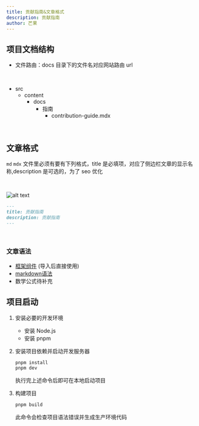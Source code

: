 ```yaml
---
title: 贡献指南&文章格式
description: 贡献指南
author: 芒果
---
```



## 项目文档结构

- 文件路由：docs 目录下的文件名对应网站路由 url

<br />
<FileTree>

- src
  - content
    - docs
      - 指南
        - contribution-guide.mdx

</FileTree>

<br />

## 文章格式

`md` `mdx` 文件里必须有要有下列格式，title 是必填项，对应了侧边栏文章的显示名称,description 是可选的，为了 seo 优化

<br />

![alt text](../../../assets/blog/contribution-guide/image-3.png)

```md
---
title: 贡献指南
description: 贡献指南
---
```

<br />

### 文章语法

- <a href="/其他/website">框架组件</a> (导入后直接使用)
- <a href="/其他/test">markdown语法</a>
- 数学公式待补充

## 项目启动

<Steps>

1. 安装必要的开发环境

   - 安装 Node.js
   - 安装 pnpm

2. 安装项目依赖并启动开发服务器

   ```bash
   pnpm install
   pnpm dev
   ```

   执行完上述命令后即可在本地启动项目

3. 构建项目
   ```bash
   pnpm build
   ```
   此命令会检查项目语法错误并生成生产环境代码

</Steps>
